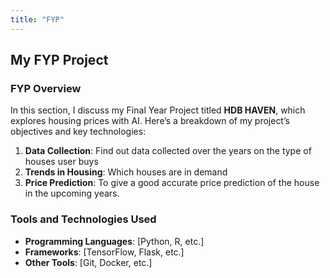 ```yaml
---
title: "FYP"
---
```


## My FYP Project

### FYP Overview

In this section, I discuss my Final Year Project titled **HDB HAVEN**, which explores housing prices with AI. Here's a breakdown of my project's objectives and key technologies:

1. **Data Collection**: Find out data collected over the years on the type of houses user buys
2. **Trends in Housing**: Which houses are in demand
3. **Price Prediction**: To give a good accurate price prediction of the house in the upcoming years.

### Tools and Technologies Used

- **Programming Languages**: [Python, R, etc.]
- **Frameworks**: [TensorFlow, Flask, etc.]
- **Other Tools**: [Git, Docker, etc.]